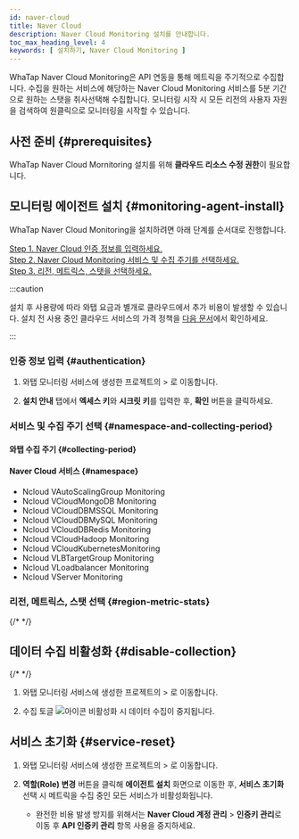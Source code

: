 ```yaml
---
id: naver-cloud
title: Naver Cloud
description: Naver Cloud Monitoring 설치를 안내합니다.
toc_max_heading_level: 4
keywords: [ 설치하기, Naver Cloud Monitoring ]
---
```



WhaTap Naver Cloud Monitoring은 API 연동을 통해 메트릭을 주기적으로 수집합니다. 수집을 원하는 서비스에 해당하는 Naver Cloud Monitoring 서비스를 5분 기간으로 원하는 스탯을 취사선택해 수집합니다. 모니터링 시작 시 모든 리전의 사용자 자원을 검색하여 원클릭으로 모니터링을 시작할 수 있습니다. 


## 사전 준비 {#prerequisites}

WhaTap Naver Cloud Mornitoring 설치를 위해 **클라우드 리소스 수정 권한**이 필요합니다.


## 모니터링 에이전트 설치 {#monitoring-agent-install}

WhaTap Naver Cloud Monitoring을 설치하려면 아래 단계를 순서대로 진행합니다.

[Step 1. Naver Cloud 인증 정보를 입력하세요.](#authentication)  
[Step 2. Naver Cloud Monitoring 서비스 및 수집 주기를 선택하세요.](#namespace-and-collecting-period)  
[Step 3. 리전, 메트릭스, 스탯을 선택하세요.](#region-metric-stats)

:::caution

설치 후 사용량에 따라 와탭 요금과 별개로 클라우드에서 추가 비용이 발생할 수 있습니다. 설치 전 사용 중인 클라우드 서비스의 가격 정책을 [다음 문서](https://www.ncloud.com/charge/price)에서 확인하세요.

:::

### 인증 정보 입력 {#authentication}

1. 와탭 모니터링 서비스에 생성한 프로젝트의 <Cmdname sid="side_management" className="uitext" /> &gt; <Cmdname sid="agentInstall" className="uitext" />로 이동합니다.

1. **설치 안내** 탭에서 **엑세스 키**와 **시크릿 키**를 입력한 후, **확인** 버튼을 클릭하세요. 

    <ImgLang img='whatap_ncloud_auth_dialog.png' desc='NCloud Monitoring - Authentification' />

### 서비스 및 수집 주기 선택 {#namespace-and-collecting-period}


<Namespacecollect /> 

#### 와탭 수집 주기 {#collecting-period}


<Collectingperiod />

#### Naver Cloud 서비스 {#namespace}

* Ncloud VAutoScalingGroup Monitoring
* Ncloud VCloudMongoDB Monitoring
* Ncloud VCloudDBMSSQL Monitoring
* Ncloud VCloudDBMySQL Monitoring
* Ncloud VCloudDBRedis Monitoring
* Ncloud VCloudHadoop Monitoring
* Ncloud VCloudKubernetesMonitoring
* Ncloud VLBTargetGroup Monitoring
* Ncloud VLoadbalancer Monitoring
* Ncloud VServer Monitoring

### 리전, 메트릭스, 스탯 선택 {#region-metric-stats}


<Regionmetricstats />

{/* <ImgLang img='ncloud_region_dialog.png' desc='Ncloud Monitoring - ResourceGroup, Metric, Stats' /> */}

## 데이터 수집 비활성화 {#disable-collection}

{/* <ImgLang img='cloud-deact.png' desc='비활성화 및 서비스 초기화 sc' /> */}

1. 와탭 모니터링 서비스에 생성한 프로젝트의 <Cmdname sid="side_management" className="uitext" /> &gt; <Cmdname sid="agentInstall" className="uitext" />로 이동합니다.

1. 수집 토글 ![아이콘](/img/ic-toggle-off.svg) 비활성화 시 데이터 수집이 중지됩니다.

## 서비스 초기화 {#service-reset}

1. 와탭 모니터링 서비스에 생성한 프로젝트의 <Cmdname sid="side_management" className="uitext" /> &gt; <Cmdname sid="agentInstall" className="uitext" />로 이동합니다.

1.  **역할(Role) 변경** 버튼을 클릭해 **에이전트 설치** 화면으로 이동한 후, **서비스 초기화** 선택 시 메트릭을 수집 중인 모든 서비스가 비활성화됩니다.

    * 완전한 비용 발생 방지를 위해서는 **Naver Cloud 계정 관리** &gt; **인증키 관리**로 이동 후 **API 인증키 관리** 항목 사용을 중지하세요.